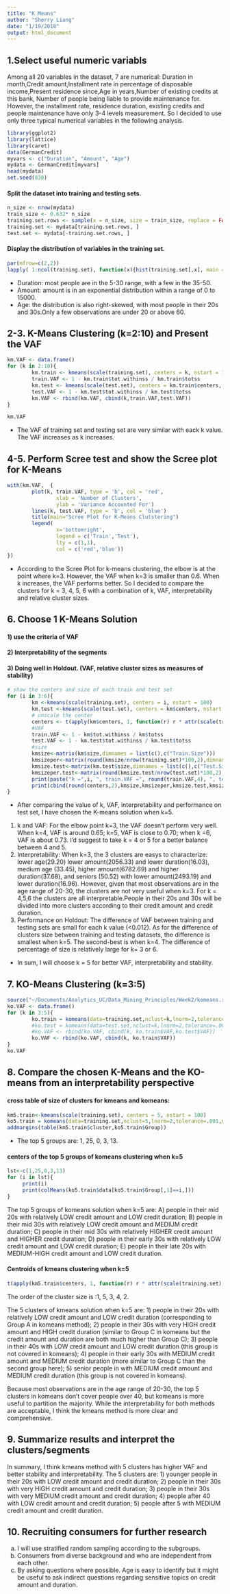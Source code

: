 ```yaml
---
title: "K Means"
author: "Sherry Liang"
date: "1/19/2018"
output: html_document
---
```

## 1.Select useful numeric variabls  

Among all 20 variables in the dataset, 7 are numerical: Duration in month,Credit amount,Installment rate in percentage of disposable income,Present residence since,Age in years,Number of existing credits at this bank, Number of people being liable to provide maintenance for. However, the installment rate, residence duration, existing credits and people maintenance have only 3-4 levels measurement. So I decided to use only three typical numerical variables in the following analysis. 

```r
library(ggplot2)
library(lattice)
library(caret)
data(GermanCredit)
myvars <- c("Duration", "Amount", "Age")
mydata <- GermanCredit[myvars]
head(mydata)
set.seed(830)
```


#### Split the dataset into training and testing sets.

```r
n_size <- nrow(mydata)
train_size <- 0.632* n_size
training.set.rows <- sample(x = n_size, size = train_size, replace = FALSE)
training.set <- mydata[training.set.rows, ]
test.set <- mydata[-training.set.rows, ]
```

#### Display the distribution of variables in the training set.

```r
par(mfrow=c(2,2))
lapply( 1:ncol(training.set), function(x){hist(training.set[,x], main = colnames(training.set)[x] )})
```
- Duration: most people are in the 5-30 range, with a few in the 35-50.
- Amount: amount is in an exponential distribution within a range of 0 to 15000.
- Age: the distribution is also right-skewed, with most people in their 20s and 30s.Only a few observations are under 20 or above 60.

## 2-3. K-Means Clustering (k=2:10) and Present the VAF

```r
km.VAF <- data.frame()
for (k in 2:10){
        km.train <- kmeans(scale(training.set), centers = k, nstart = 100)
        train.VAF <- 1 - km.train$tot.withinss / km.train$totss
        km.test <- kmeans(scale(test.set), centers = km.train$centers, nstart = 100)
        test.VAF <- 1 - km.test$tot.withinss / km.test$totss 
        km.VAF <- rbind(km.VAF, cbind(k,train.VAF,test.VAF))
}

km.VAF
```

- The VAF of training set and testing set are very similar with eack k value. The VAF increases as k increases.

## 4-5. Perform Scree test and show the Scree plot for K-Means

```r
with(km.VAF,  {
        plot(k, train.VAF, type = 'b', col = 'red', 
                xlab = 'Number of Clusters',
                ylab = 'Variance Accounted For')
        lines(k, test.VAF, type = 'b', col = 'blue')
        title(main="Scree Plot for K-Means Clutstering")
        legend(
                x='bottomright',
                legend = c('Train','Test'), 
                lty = c(1,1),
                col = c('red','blue'))
})

```
- According to the Scree Plot for k-means clustering, the elbow is at the point where k=3. However, the VAF when k=3 is smaller than 0.6. When k increases, the VAF performs better. So I decided to compare the clusters for k = 3, 4, 5, 6 with a combination of k, VAF, interpretability and relative cluster sizes.

## 6. Choose 1 K-Means Solution
#### 1) use the criteria of VAF
#### 2) Interpretability of the segments
#### 3) Doing well in Holdout. (VAF, relative cluster sizes as measures of stability)

```r
# show the centers and size of each train and test set
for (i in 3:6){
        km <-kmeans(scale(training.set), centers = i, nstart = 100)
        km.test <-kmeans(scale(test.set), centers = km$centers, nstart = 100)
        # unscale the center
        centers <- t(apply(km$centers, 1, function(r) r * attr(scale(training.set), 'scaled:scale') + attr(scale(training.set), 'scaled:center')))
        #VAF
        train.VAF <- 1 - km$tot.withinss / km$totss
        test.VAF <- 1 - km.test$tot.withinss / km.test$totss 
        #size
        kmsize<-matrix(km$size,dimnames = list(c(),c("Train.Size")))
        kmsizeper<-matrix(round(kmsize/nrow(training.set)*100,2),dimnames = list(c(),c("Train.Size(%)")))
        kmsize.test<-matrix(km.test$size,dimnames = list(c(),c("Test.Size")))
        kmsizeper.test<-matrix(round(kmsize.test/nrow(test.set)*100,2),dimnames = list(c(),c("Test.Size(%)")))
        print(paste("k =",i, ", train.VAF =", round(train.VAF,4), ", test.VAF =", round(test.VAF,4)))
        print(cbind(round(centers,2),kmsize,kmsizeper,kmsize.test,kmsizeper.test))
}

```

- After comparing the value of k, VAF, interpretability and performance on test set, I have chosen the K-means solution when k=5.
1) k and VAF: For the elbow point k=3, the VAF doesn't perform very well. When k=4, VAF is around 0.65; k=5, VAF is close to 0.70; when k =6, VAF is about 0.73. I'd suggest to take k = 4 or 5 for a better balance between 4 and 5.
2) Interpretability: When k=3, the 3 clusters are easys to characterize: lower age(29.20) lower amount(2056.33) and lower duration(16.03), medium age (33.45), higher amount(6782.69) and higher duration(37.68), and seniors (50.52) with lower amount(2493.19) and lower duration(16.96). However, given that most observations are in the age range of 20-30, the clusters are not very useful when k=3. For k = 4,5,6 the clusters are all interpretable.People in their 20s and 30s will be divided into more clusters according to their credit amount and credit duration.
3) Performance on Holdout: The difference of VAF between training and testing sets are small for each k value (<0.012). As for the difference of clusters size between training and testing datasets, the difference is smallest when k=5. The second-best is when k=4. The difference of percentage of size is relatively large for k= 3 or 6.

- In sum, I will choose k = 5 for better VAF, interpretability and stability.

## 7. KO-Means Clustering (k=3:5)
```r

source("~/Documents/Analytics_UC/Data_Mining_Principles/Week2/komeans.r")
ko.VAF <- data.frame()
for (k in 3:5){
        ko.train = komeans(data=training.set,nclust=k,lnorm=2,tolerance=.001,nloops = 50,seed=830)
        #ko.test = komeans(data=test.set,nclust=k,lnorm=2,tolerance=.001,nloops = 50,seed=830)
        #ko.VAF <- rbind(ko.VAF, cbind(k, ko.train$VAF,ko.test$VAF))
        ko.VAF <- rbind(ko.VAF, cbind(k, ko.train$VAF))
} 
ko.VAF
```

## 8. Compare the chosen K-Means and the KO-means from an interpretability perspective

#### cross table of size of clusters for kmeans and komeans:

```r
km5.train<-kmeans(scale(training.set), centers = 5, nstart = 100)
ko5.train = komeans(data=training.set,nclust=5,lnorm=2,tolerance=.001,nloops = 50,seed=830)
addmargins(table(km5.train$cluster,ko5.train$Group))
```
- The top 5 groups are: 1, 25, 0, 3, 13.

#### centers of the top 5 groups of komeans clustering when k=5
```r
lst<-c(1,25,0,3,13)
for (i in lst){
     print(i)
     print(colMeans(ko5.train$data[ko5.train$Group[,1]==i,]))
}
```
The top 5 groups of komeans solution when k=5 are: 
A) people in their mid 20s with relatively LOW credit amount and LOW credit duration; 
B) people in their mid 30s with relatively LOW credit amount and MEDIUM credit duration; 
C) people in their mid 30s with relatively HIGHER credit amount and HIGHER credit duration; 
D) people in their early 30s with relatively LOW credit amount and LOW credit duration; 
E) people in their late 20s with MEDIUM-HIGH credit amount and LOW credit duration.

#### Centroids of kmeans clustering when k=5
```r
t(apply(km5.train$centers, 1, function(r) r * attr(scale(training.set), 'scaled:scale') + attr(scale(training.set), 'scaled:center')))
```
The order of the cluster size is :1, 5, 3, 4, 2.

The 5 clusters of kmeans solution when k=5 are: 
1) people in their 20s with relatively LOW credit amount and LOW credit duration (corresponding to Group A in komeans method); 
2) people in their 30s with very HIGH credit amount and HIGH credit duration (similar to Group C in komeans but the credit amount and duration are both much higher than Group C); 
3) people in their 40s with LOW credit amount and LOW credit duration (this group is not covered in komeans); 
4) people in their early 30s with MEDIUM credit amount and MEDIUM credit duration (more similar to Group C than the second group here); 
5) senior people in with MEDIUM credit amount and MEDIUM credit duration (this group is not covered in komeans).

Because most observations are in the age range of 20-30, the top 5 clusters in komeans don't cover people over 40, but komeans is more useful to partition the majority. While the interpretability for both methods are acceptable, I think the kmeans method is more clear and comprehensive.

## 9. Summarize results and interpret the clusters/segments

In summary, I think kmeans method with 5 clusters has higher VAF and better stability and interpretability. The 5 clusters are: 1) younger people in their 20s with LOW credit amount and credit duration; 2) people in their 30s with very HIGH credit amount and credit duration; 3) people in their 30s with very MEDIUM credit amount and credit duration; 4) people after 40 with LOW credit amount and credit duration; 5) people after 5 with MEDIUM credit amount and credit duration.

## 10. Recruiting consumers for further research

a. I will use stratified random sampling according to the subgroups.
b. Consumers from diverse background and who are independent from each other.
c. By asking questions where possible. Age is easy to identify but it might be useful to ask indirect questions regarding sensitive topics on credit amount and duration.

